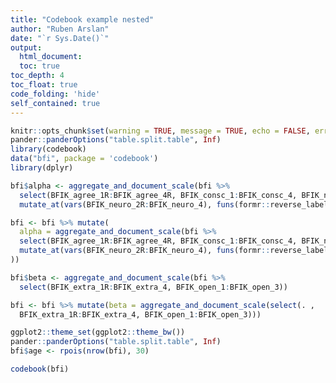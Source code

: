 ```yaml
---
title: "Codebook example nested"
author: "Ruben Arslan"
date: "`r Sys.Date()`"
output:
  html_document:
  toc: true
toc_depth: 4
toc_float: true
code_folding: 'hide'
self_contained: true
---
```



```r
knitr::opts_chunk$set(warning = TRUE, message = TRUE, echo = FALSE, error = FALSE)
pander::panderOptions("table.split.table", Inf)
library(codebook)
data("bfi", package = 'codebook')
library(dplyr)

bfi$alpha <- aggregate_and_document_scale(bfi %>% 
  select(BFIK_agree_1R:BFIK_agree_4R, BFIK_consc_1:BFIK_consc_4, BFIK_neuro_2R:BFIK_neuro_4) %>% 
  mutate_at(vars(BFIK_neuro_2R:BFIK_neuro_4), funs(formr::reverse_labelled_values)))

bfi <- bfi %>% mutate(
  alpha = aggregate_and_document_scale(bfi %>% 
  select(BFIK_agree_1R:BFIK_agree_4R, BFIK_consc_1:BFIK_consc_4, BFIK_neuro_2R:BFIK_neuro_4) %>% 
  mutate_at(vars(BFIK_neuro_2R:BFIK_neuro_4), funs(formr::reverse_labelled_values))
))

bfi$beta <- aggregate_and_document_scale(bfi %>% 
  select(BFIK_extra_1R:BFIK_extra_4, BFIK_open_1:BFIK_open_3))

bfi <- bfi %>% mutate(beta = aggregate_and_document_scale(select(. ,
  BFIK_extra_1R:BFIK_extra_4, BFIK_open_1:BFIK_open_3)))

ggplot2::theme_set(ggplot2::theme_bw())
pander::panderOptions("table.split.table", Inf)
bfi$age <- rpois(nrow(bfi), 30)
```

```r
codebook(bfi)
```

